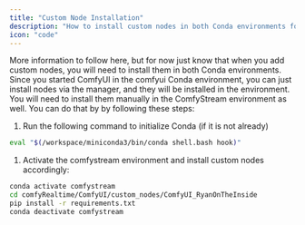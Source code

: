 ```yaml
---
title: "Custom Node Installation"
description: "How to install custom nodes in both Conda environments for ComfyUI and ComfyStream"
icon: "code"
---
```


More information to follow here, but for now just know that when you add custom nodes, you will need to install them in both Conda environments. Since you started ComfyUI in the comfyui Conda environment, you can just install nodes via the manager, and they will be installed in the environment. You will need to install them manually in the ComfyStream environment as well. You can do that by by following these steps:

1. Run the following command to initialize Conda (if it is  not already)

```bash
eval "$(/workspace/miniconda3/bin/conda shell.bash hook)"
```

1. Activate the comfystream environment and install custom nodes accordingly:
```bash
conda activate comfystream
cd comfyRealtime/ComfyUI/custom_nodes/ComfyUI_RyanOnTheInside
pip install -r requirements.txt
conda deactivate comfystream
```
